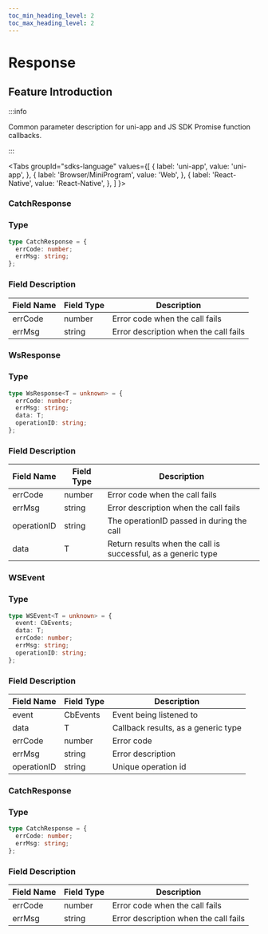 ```yaml
---
toc_min_heading_level: 2
toc_max_heading_level: 2
---
```


# Response

## Feature Introduction

:::info

Common parameter description for uni-app and JS SDK Promise function callbacks.

:::

<Tabs
groupId="sdks-language"
values={[
{ label: 'uni-app', value: 'uni-app', },
{ label: 'Browser/MiniProgram', value: 'Web', },
{ label: 'React-Native', value: 'React-Native', },
]
}>

<TabItem value="uni-app">

### CatchResponse

### Type

```ts
type CatchResponse = {
  errCode: number;
  errMsg: string;
};
```

### Field Description

| Field Name | Field Type | Description                               |
| ---------- | ---------- | ----------------------------------------- |
| errCode    | number     | Error code when the call fails            |
| errMsg     | string     | Error description when the call fails     |

</TabItem>

<TabItem value="Web">

### WsResponse

### Type

```ts
type WsResponse<T = unknown> = {
  errCode: number;
  errMsg: string;
  data: T;
  operationID: string;
};
```

### Field Description

| Field Name    | Field Type | Description                                        |
| ------------- | ---------- | -------------------------------------------------- |
| errCode       | number     | Error code when the call fails                     |
| errMsg        | string     | Error description when the call fails              |
| operationID   | string     | The operationID passed in during the call          |
| data          | T          | Return results when the call is successful, as a generic type |

### WSEvent

### Type

```ts
type WSEvent<T = unknown> = {
  event: CbEvents;
  data: T;
  errCode: number;
  errMsg: string;
  operationID: string;
};
```

### Field Description

| Field Name    | Field Type | Description                      |
| ------------- | ---------- | -------------------------------- |
| event         | CbEvents   | Event being listened to          |
| data          | T          | Callback results, as a generic type |
| errCode       | number     | Error code                       |
| errMsg        | string     | Error description                |
| operationID   | string     | Unique operation id              |

</TabItem>

<TabItem value="React-Native">

### CatchResponse

### Type

```ts
type CatchResponse = {
  errCode: number;
  errMsg: string;
};
```

### Field Description

| Field Name | Field Type | Description                               |
| ---------- | ---------- | ----------------------------------------- |
| errCode    | number     | Error code when the call fails            |
| errMsg     | string     | Error description when the call fails     |

</TabItem>

</Tabs>